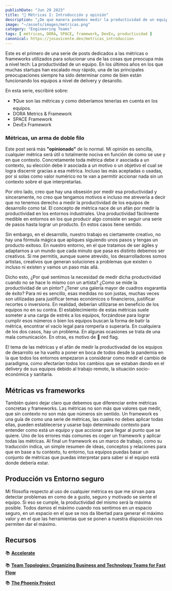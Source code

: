 ```yaml
---
publishDate: "Jun 29 2023"
title: "📐 Métricas I: Introducción y opinión"
description: "¿De que manera podemos medir la productividad de un equipo de desarrollo? Por otro lado, ¿deberíamos hacerlo y para que?."
image: "~/assets/images/metricas.png"
category: "Engineering Teams"
tags: [ métricas, DORA, SPACE, framework, DevEx, productividad ]
canonical: https://josavicente.dev/metricas_introduccion
---
```


Este es el primero de una serie de posts dedicados a las métricas o frameworks utilizados para solucionar una de las cosas que preocupa más a nivel tech: La productividad de un equipo. En los últimos años
en los que muchas startups han escalado muy rápido, una de las principales preocupaciones siempre ha sido determinar como de bien están funcionando los equipos a nivel de delivery y desarollo.

En esta serie, escribiré sobre:

- ❓Que son las métricas y como deberíamos tenerlas en cuenta en los equipos.
- DORA Metrics & Framework
- SPACE Framework
- DevEx Framework

### Métricas, un arma de doble filo

Este post será más **"opinionado"** de lo normal. Mi opinión es sencilla, cualquier métrica será útil o totalmente nociva en función de como se use y en que contexto. 
Concretamente toda métrica debe ir asociada a un contexto, su elección debe ir asociada a un motivo o un objetivo el cual se logra discernir gracias a esa métrica. Incluso las más aceptadas o usadas, por si solas 
como valor numérico no te van a permitir accionar nada sin un contexto sobre el que interpretarlas.

Por otro lado, creo que hay una obsesión por medir esa productividad y sinceramente, no creo que tengamos motivos e incluso me atrevería a decir que no tenemos derecho a medir la productividad
de los equipos de desarrollo como tal. El concepto de métrica nace de un afán por medir la productividad en los entornos industriales. Una productividad fácilmente medible en entornos en los que
producir algo consiste en seguir una serie de pasos hasta lograr un producto. En estos casos tiene sentido.

Sin embargo, en el desarrollo, nuestro trabajo es ciertamente creativo, no hay una fórmula mágica que apliques siguiendo unos pasos y tengas un producto exitoso. En nuestro entorno, en el que
tratamos de ser ágiles y adaptarnos a un mundo que cada minuto que pasa es distinto debemos ser creativos. Si me permitís, aunque suene atrevido, los desarrolladores somos artistas, creativos que generan
soluciones a problemas que existen o incluso ni existen y vamos un paso más allá. 

Dicho esto, ¿Por qué sentimos la necesidad de medir dicha productividad cuando no se hace lo mismo con un artista? ¿Como se mide la productividad de un pintor? ¿Tener una galería mayor de cuadros esgarantía de éxito? 
Para mi es sencillo, esas medidas no son justas, muchas veces son utilizadas para justificar temas económicos o financieros, justificar recortes o inversions. En realidad, deberían utilizarse 
en beneficio de los equipos no en su contra. El establecimiento de estas métricas suele someter a una carga de estrés a los equipos, forzándose para lograr cumplir esos números o bien los equipos buscan la forma de batir la métrica, 
encontrar el vacío legal para romperla o superarla. En cualquiera de los dos casos, hay un problema. En algunas ocasiones se trata de una mala comunicación. En otras, es motivo de 🚩 red flag.

El tema de las métricas y el afán de medir la productivadad de los equipos de desarrollo se ha vuelto a poner en boca de todos desde la pandemia en la que todos los entornos empezaron a considerar
como medir el cambio de paradigma, como afectarían todos los cambios que se estaban dando en el delivery de sus equipos debido al trabajo remoto, la situación socio-económica y sanitaria.

## Métricas vs frameworks

También quiero dejar claro que debemos que diferenciar entre métricas concretas y frameworks. Las métricas no son más que valores que medir, que sin contexto no son más que números sin sentido.
Un framework es una guía de como una serie de métricas, las cuales no debes aplicar todas ellas, pueden establecerse y usarse bajo determinado contexto para entender como está un equipo y que accionar para llegar al punto que se quiere.
Uno de los errores más comunes es coger un framework y aplicar todas las métricas. Al final un framework es un marco de trabajo, como su traducción indica, un simple resumen de ideas, conceptos y relaciones para
que en base a tu contexto, tu entorno, tus equipos puedas basar un conjunto de métricas que puedas interpretar para saber si el equipo está donde debería estar.

## Producción vs Entorno seguro

Mi filosofía respecto al uso de cualquier métrica es que me sirvan para detectar problemas en como de a gusto, seguro y motivado se siente el equipo. Si eso se cumple, la productividad del mismo
será la máxima posible. Todos damos el máximo cuando nos sentimos en un espacio seguro, en un espacio en el que se nos da libertad para generar el máximo valor y en el que las herramientas
que se ponen a nuestra disposición nos permiten dar el máximo.

## Recursos
📚 **[Accelerate](https://amzn.to/3CPacnR)**

📚 **[Team Topologies: Organizing Business and Technology Teams for Fast Flow](https://amzn.to/3NQI4qK)**

📚 **[The Phoenix Project](https://amzn.to/3CNtIBh)**
